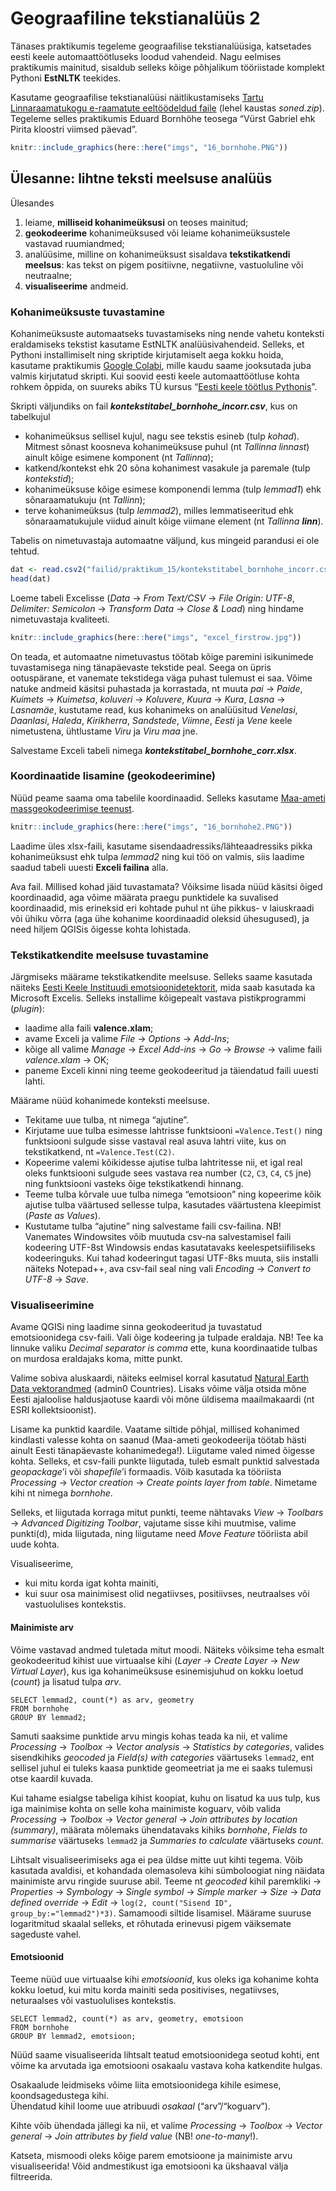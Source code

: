 # Geograafiline tekstianalüüs 2 {#tekstianalyys2}

Tänases praktikumis tegeleme geograafilise tekstianalüüsiga, katsetades eesti keele automaattöötluseks loodud vahendeid. Nagu eelmises praktikumis mainitud, sisaldub selleks kõige põhjalikum tööriistade komplekt Pythoni **EstNLTK** teekides.

Kasutame geograafilise tekstianalüüsi näitlikustamiseks [Tartu Linnaraamatukogu e-raamatute eeltöödeldud faile](https://datadoi.ee/handle/33/76) (lehel kaustas *soned.zip*). Tegeleme selles praktikumis Eduard Bornhöhe teosega "Vürst Gabriel ehk Pirita kloostri viimsed päevad". 


```r
knitr::include_graphics(here::here("imgs", "16_bornhohe.PNG"))
```

## Ülesanne: lihtne teksti meelsuse analüüs

Ülesandes 

1. leiame, **milliseid kohanimeüksusi** on teoses mainitud;  
2. **geokodeerime** kohanimeüksused või leiame kohanimeüksustele vastavad ruumiandmed;  
3. analüüsime, milline on kohanimeüksust sisaldava **tekstikatkendi meelsus**: kas tekst on pigem positiivne, negatiivne, vastuoluline või neutraalne;  
4. **visualiseerime** andmeid.  


### Kohanimeüksuste tuvastamine

Kohanimeüksuste automaatseks tuvastamiseks ning nende vahetu konteksti eraldamiseks tekstist kasutame EstNLTK analüüsivahendeid. Selleks, et Pythoni installimiselt ning skriptide kirjutamiselt aega kokku hoida, kasutame praktikumis [Google Colabi](https://colab.research.google.com/drive/1Csw88XE1JH9JufpsLj7h4K9ZMqyf4I99?usp=sharing), mille kaudu saame jooksutada juba valmis kirjutatud skripti. Kui soovid eesti keele automaattöötluse kohta rohkem õppida, on suureks abiks TÜ kursus "[Eesti keele töötlus Pythonis](https://github.com/d009/EstNLP)".

Skripti väljundiks on fail **_kontekstitabel_bornhohe_incorr.csv_**, kus on tabelkujul  

- kohanimeüksus sellisel kujul, nagu see tekstis esineb (tulp *kohad*). Mitmest sõnast koosneva kohanimeüksuse puhul (nt *Tallinna linnast*) ainult kõige esimene komponent (nt *Tallinna*);  
- katkend/kontekst ehk 20 sõna kohanimest vasakule ja paremale (tulp *kontekstid*);  
- kohanimeüksuse kõige esimese komponendi lemma (tulp *lemmad1*) ehk sõnaraamatukuju (nt *Tallinn*);  
- terve kohanimeüksus (tulp *lemmad2*), milles lemmatiseeritud ehk sõnaraamatukujule viidud ainult kõige viimane element (nt *Tallinna __linn__*).  

Tabelis on nimetuvastaja automaatne väljund, kus mingeid parandusi ei ole tehtud.  

```r
dat <- read.csv2("failid/praktikum_15/kontekstitabel_bornhohe_incorr.csv", fileEncoding = "UTF-8")
head(dat)
```

Loeme tabeli Excelisse (*Data* -> *From Text/CSV* -> *File Origin: UTF-8*, *Delimiter: Semicolon* -> *Transform Data* -> *Close & Load*) ning hindame nimetuvastaja kvaliteeti. 

```r
knitr::include_graphics(here::here("imgs", "excel_firstrow.jpg"))
```

On teada, et automaatne nimetuvastus töötab kõige paremini isikunimede tuvastamisega ning tänapäevaste tekstide peal. Seega on üpris ootuspärane, et vanemate tekstidega väga puhast tulemust ei saa.
Võime natuke andmeid käsitsi puhastada ja korrastada, nt muuta *pai* -> *Paide*, *Kuimets* -> *Kuimetsa*, *koluveri* -> *Koluvere*, *Kuura* -> *Kura*, *Lasna* -> *Lasnamäe*, kustutame read, kus kohanimeks on analüüsitud *Venelasi*, *Daanlasi*, *Haleda*, *Kirikherra*, *Sandstede*, *Viimne*, *Eesti* ja *Vene* keele nimetustena, ühtlustame *Viru* ja *Viru maa* jne.

Salvestame Exceli tabeli nimega **_kontekstitabel_bornhohe_corr.xlsx_**.


### Koordinaatide lisamine (geokodeerimine)

Nüüd peame saama oma tabelile koordinaadid. Selleks kasutame [Maa-ameti massgeokodeerimise teenust](https://inaadress.maaamet.ee/geocoder/bulk). 

```r
knitr::include_graphics(here::here("imgs", "16_bornhohe2.PNG"))
```

Laadime üles xlsx-faili, kasutame sisendaadressiks/lähteaadressiks pikka kohanimeüksust ehk tulpa *lemmad2* ning kui töö on valmis, siis laadime saadud tabeli uuesti **Exceli failina** alla.

Ava fail. Millised kohad jäid tuvastamata? Võiksime lisada nüüd käsitsi õiged koordinaadid, aga võime määrata praegu punktidele ka suvalised koordinaadid, mis erineksid eri kohtade puhul nt ühe pikkus- v laiuskraadi või ühiku võrra (aga ühe kohanime koordinaadid oleksid ühesugused), ja need hiljem QGISis õigesse kohta lohistada.   


### Tekstikatkendite meelsuse tuvastamine

Järgmiseks määrame tekstikatkendite meelsuse. Selleks saame kasutada näiteks [Eesti Keele Instituudi emotsioonidetektorit](http://peeter.eki.ee:5000/applications/list), mida saab kasutada ka Microsoft Excelis. 
Selleks installime kõigepealt vastava pistikprogrammi (*plugin*):

- laadime alla faili **valence.xlam**; 
- avame Exceli ja valime *File* -> *Options* -> *Add-Ins*;
- kõige all valime *Manage* -> *Excel Add-ins* -> *Go* -> *Browse* -> valime faili *valence.xlam* -> OK;
- paneme Exceli kinni ning teeme geokodeeritud ja täiendatud faili uuesti lahti.


Määrame nüüd kohanimede konteksti meelsuse.

- Tekitame uue tulba, nt nimega "ajutine".  
- Kirjutame uue tulba esimesse lahtrisse funktsiooni `=Valence.Test()` ning funktsiooni sulgude sisse vastaval real asuva lahtri viite, kus on tekstikatkend, nt `=Valence.Test(C2)`.
- Kopeerime valemi kõikidesse ajutise tulba lahtritesse nii, et igal real oleks funktsiooni sulgude sees vastava rea number (`C2`, `C3`, `C4`, `C5` jne) ning funktsiooni vasteks õige tekstikatkendi hinnang.  
- Teeme tulba kõrvale uue tulba nimega "emotsioon" ning kopeerime kõik ajutise tulba väärtused sellesse tulpa, kasutades väärtustena kleepimist (*Paste as Values*).  
- Kustutame tulba "ajutine" ning salvestame faili csv-failina. NB! Vanemates Windowsites võib muutuda csv-na salvestamisel faili kodeering UTF-8st Windowsis endas kasutatavaks keelespetsiifiliseks kodeeringuks. Kui tahad kodeeringut tagasi UTF-8ks muuta, siis installi näiteks Notepad++, ava csv-fail seal ning vali *Encoding* -> *Convert to UTF-8* -> *Save*.  





### Visualiseerimine

Avame QGISi ning laadime sinna geokodeeritud ja tuvastatud emotsioonidega csv-faili. Vali õige kodeering ja tulpade eraldaja. NB! Tee ka linnuke valiku *Decimal separator is comma* ette, kuna koordinaatide tulbas on murdosa eraldajaks koma, mitte punkt.    

Valime sobiva aluskaardi, näiteks eelmisel korral kasutatud [Natural Earth Data vektorandmed](https://www.naturalearthdata.com/downloads/10m-cultural-vectors/) (admin0 Countries). Lisaks võime välja otsida mõne Eesti ajaloolise haldusjaotuse kaardi või mõne üldisema maailmakaardi (nt ESRI kollektsioonist).

Lisame ka punktid kaardile. Vaatame siltide põhjal, millised kohanimed kindlasti valesse kohta on saanud (Maa-ameti geokodeerija töötab hästi ainult Eesti tänapäevaste kohanimedega!). Liigutame valed nimed õigesse kohta. 
Selleks, et csv-faili punkte liigutada, tuleb esmalt punktid salvestada *geopackage*'i või *shapefile*'i formaadis. Võib kasutada ka tööriista *Processing* -> *Vector creation* -> *Create points layer from table*. Nimetame kihi nt nimega *bornhohe*.  

Selleks, et liigutada korraga mitut punkti, teeme nähtavaks *View* -> *Toolbars* -> *Advanced Digitizing Toolbar*, vajutame sisse kihi muutmise, valime punkti(d), mida liigutada, ning liigutame need *Move Feature* tööriista abil uude kohta.


Visualiseerime,  

- kui mitu korda igat kohta mainiti,  
- kui suur osa mainimisest olid negatiivses, positiivses, neutraalses või vastuolulises kontekstis.  


#### Mainimiste arv

Võime vastavad andmed tuletada mitut moodi. Näiteks võiksime teha esmalt geokodeeritud kihist uue virtuaalse kihi (*Layer* -> *Create Layer* -> *New Virtual Layer*), kus iga kohanimeüksuse esinemisjuhud on kokku loetud (*count*) ja lisatud tulpa *arv*.   

```
SELECT lemmad2, count(*) as arv, geometry
FROM bornhohe
GROUP BY lemmad2;
```
 
Samuti saaksime punktide arvu mingis kohas teada ka nii, et valime *Processing* -> *Toolbox* -> *Vector analysis* -> *Statistics by categories*, valides sisendkihiks *geocoded* ja *Field(s) with categories* väärtuseks `lemmad2`, ent sellisel juhul ei tuleks kaasa punktide geomeetriat ja me ei saaks tulemusi otse kaardil kuvada. 

Kui tahame esialgse tabeliga kihist koopiat, kuhu on lisatud ka uus tulp, kus iga mainimise kohta on selle koha mainimiste koguarv, võib valida *Processing* -> *Toolbox* -> *Vector general* -> *Join attributes by location (summary)*, määrata mõlemaks ühendatavaks kihiks *bornhohe*, *Fields to summarise* väärtuseks `lemmad2` ja *Summaries to calculate* väärtuseks *count*.  


Lihtsalt visualiseerimiseks aga ei pea üldse mitte uut kihti tegema. Võib kasutada avaldisi, et kohandada olemasoleva kihi sümboloogiat ning näidata mainimiste arvu ringide suuruse abil. Teeme nt *geocoded* kihil paremkliki -> *Properties* -> *Symbology* -> *Single symbol* -> *Simple marker* -> *Size* -> *Data defined override* -> *Edit* -> `log(2, count("Sisend ID", group_by:="lemmad2")*3)`. Samamoodi siltide lisamisel. Määrame suuruse logaritmitud skaalal selleks, et rõhutada erinevusi pigem väiksemate sageduste vahel.


#### Emotsioonid 

Teeme nüüd uue virtuaalse kihi *emotsioonid*, kus oleks iga kohanime kohta kokku loetud, kui mitu korda mainiti seda positivises, negatiivses, neturaalses või vastuolulises kontekstis.

```
SELECT lemmad2, count(*) as arv, geometry, emotsioon
FROM bornhohe
GROUP BY lemmad2, emotsioon;
```

Nüüd saame visualiseerida lihtsalt teatud emotsioonidega seotud kohti, ent võime ka arvutada iga emotsiooni osakaalu vastava koha katkendite hulgas.

Osakaalude leidmiseks võime liita emotsioonidega kihile esimese, koondsagedustega kihi.  
Ühendatud kihil loome uue atribuudi *osakaal* ("arv"/"koguarv").  

Kihte võib ühendada jällegi ka nii, et valime *Processing* -> *Toolbox* -> *Vector general* -> *Join attributes by field value* (NB! *one-to-many*!).  


Katseta, mismoodi oleks kõige parem emotsioone ja mainimiste arvu visualiseerida! Võid andmestikust iga emotsiooni ka ükshaaval välja filtreerida.




